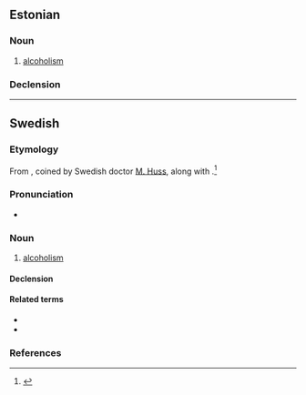 ==Estonian==
{{wikipedia|lang=et}}

===Noun===
{{et-noun|alkoholismi|alkoholismi}}
# [[alcoholism]]

===Declension===
{{et-decl-riik|alkoholism|alkoholism|i}}
----

==Swedish==
{{wikipedia|lang=sv}}

===Etymology===
From {{suffix|sv|alkohol|ism}}, coined by Swedish doctor [[:sv:w:M. Huss|M. Huss]], along with {{cog|NL.|alcoholismus}}.<ref>{{R:svenska.se|saob}}</ref>

===Pronunciation===
* {{IPA|sv|/alkʊ(hʊ)ˈlɪsm/}}

===Noun===
{{sv-noun|c}}
# [[alcoholism]]

====Declension====
{{sv-noun-unc-irreg-c|2=alkoholismen}}

====Related terms====
* {{l|sv|alkohol}}
* {{l|sv|alkoholist}}

===References===
<references/>